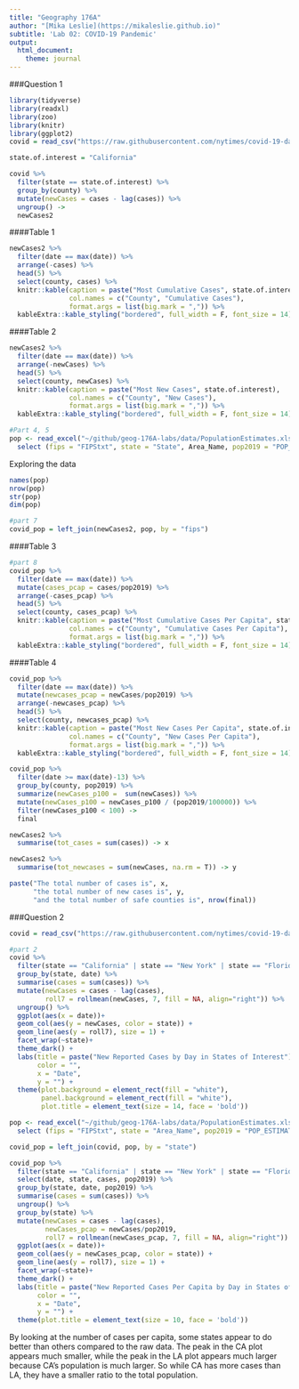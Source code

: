 ```yaml
---
title: "Geography 176A"
author: "[Mika Leslie](https://mikaleslie.github.io)"
subtitle: 'Lab 02: COVID-19 Pandemic'
output:
  html_document:
    theme: journal
---
```


###Question 1

```r
library(tidyverse)
library(readxl)
library(zoo)
library(knitr)
library(ggplot2)
covid = read_csv("https://raw.githubusercontent.com/nytimes/covid-19-data/master/us-counties.csv")

state.of.interest = "California"

covid %>%
  filter(state == state.of.interest) %>%
  group_by(county) %>%
  mutate(newCases = cases - lag(cases)) %>%
  ungroup() ->
  newCases2
```

####Table 1

```r
newCases2 %>%
  filter(date == max(date)) %>%
  arrange(-cases) %>%
  head(5) %>%
  select(county, cases) %>%
  knitr::kable(caption = paste("Most Cumulative Cases", state.of.interest),
               col.names = c("County", "Cumulative Cases"),
               format.args = list(big.mark = ",")) %>%
  kableExtra::kable_styling("bordered", full_width = F, font_size = 14)
```

####Table 2
```r
newCases2 %>%
  filter(date == max(date)) %>%
  arrange(-newCases) %>%
  head(5) %>%
  select(county, newCases) %>%
  knitr::kable(caption = paste("Most New Cases", state.of.interest),
               col.names = c("County", "New Cases"),
               format.args = list(big.mark = ",")) %>%
  kableExtra::kable_styling("bordered", full_width = F, font_size = 14)
```


```r
#Part 4, 5
pop <- read_excel("~/github/geog-176A-labs/data/PopulationEstimates.xls", skip = 2) %>%
  select (fips = "FIPStxt", state = "State", Area_Name, pop2019 = "POP_ESTIMATE_2019")
```

Exploring the data
```r
names(pop)
nrow(pop)
str(pop)
dim(pop)
```


```r
#part 7
covid_pop = left_join(newCases2, pop, by = "fips")
```

####Table 3
```r
#part 8
covid_pop %>%
  filter(date == max(date)) %>%
  mutate(cases_pcap = cases/pop2019) %>%
  arrange(-cases_pcap) %>%
  head(5) %>%
  select(county, cases_pcap) %>%
  knitr::kable(caption = paste("Most Cumulative Cases Per Capita", state.of.interest),
               col.names = c("County", "Cumulative Cases Per Capita"),
               format.args = list(big.mark = ",")) %>%
  kableExtra::kable_styling("bordered", full_width = F, font_size = 14)
```

####Table 4
```r
covid_pop %>%
  filter(date == max(date)) %>%
  mutate(newcases_pcap = newCases/pop2019) %>%
  arrange(-newcases_pcap) %>%
  head(5) %>%
  select(county, newcases_pcap) %>%
  knitr::kable(caption = paste("Most New Cases Per Capita", state.of.interest),
               col.names = c("County", "New Cases Per Capita"),
               format.args = list(big.mark = ",")) %>%
  kableExtra::kable_styling("bordered", full_width = F, font_size = 14)
```


```r
covid_pop %>%
  filter(date >= max(date)-13) %>%
  group_by(county, pop2019) %>%
  summarize(newCases_p100 =  sum(newCases)) %>%
  mutate(newCases_p100 = newCases_p100 / (pop2019/100000)) %>%
  filter(newCases_p100 < 100) ->
  final

newCases2 %>%
  summarise(tot_cases = sum(cases)) -> x

newCases2 %>%
  summarise(tot_newcases = sum(newCases, na.rm = T)) -> y

paste("The total number of cases is", x,
      "the total number of new cases is", y,
      "and the total number of safe counties is", nrow(final))
```

###Question 2

```r
covid = read_csv("https://raw.githubusercontent.com/nytimes/covid-19-data/master/us-counties.csv")

#part 2
covid %>%
  filter(state == "California" | state == "New York" | state == "Florida" | state == "Louisiana") %>%
  group_by(state, date) %>%
  summarise(cases = sum(cases)) %>%
  mutate(newCases = cases - lag(cases),
         roll7 = rollmean(newCases, 7, fill = NA, align="right")) %>%
  ungroup() %>%
  ggplot(aes(x = date))+
  geom_col(aes(y = newCases, color = state)) +
  geom_line(aes(y = roll7), size = 1) +
  facet_wrap(~state)+
  theme_dark() +
  labs(title = paste("New Reported Cases by Day in States of Interest"),
       color = "",
       x = "Date",
       y = "") +
  theme(plot.background = element_rect(fill = "white"),
        panel.background = element_rect(fill = "white"),
        plot.title = element_text(size = 14, face = 'bold'))
```



```r
pop <- read_excel("~/github/geog-176A-labs/data/PopulationEstimates.xls", skip = 2) %>%
  select (fips = "FIPStxt", state = "Area_Name", pop2019 = "POP_ESTIMATE_2019")

covid_pop = left_join(covid, pop, by = "state")

covid_pop %>%
  filter(state == "California" | state == "New York" | state == "Florida" | state == "Louisiana") %>%
  select(date, state, cases, pop2019) %>%
  group_by(state, date, pop2019) %>%
  summarise(cases = sum(cases)) %>%
  ungroup() %>%
  group_by(state) %>%
  mutate(newCases = cases - lag(cases),
         newCases_pcap = newCases/pop2019,
         roll7 = rollmean(newCases_pcap, 7, fill = NA, align="right")) %>%
  ggplot(aes(x = date))+
  geom_col(aes(y = newCases_pcap, color = state)) +
  geom_line(aes(y = roll7), size = 1) +
  facet_wrap(~state)+
  theme_dark() +
  labs(title = paste("New Reported Cases Per Capita by Day in States of Interest"),
       color = "",
       x = "Date",
       y = "") +
  theme(plot.title = element_text(size = 10, face = 'bold'))
```

By looking at the number of cases per capita, some states appear to do
better than others compared to the raw data. The peak in the CA plot appears
much smaller, while the peak in the LA plot appears much larger because
CA's population is much larger. So while CA has more cases than LA, they have
a smaller ratio to the total population.
